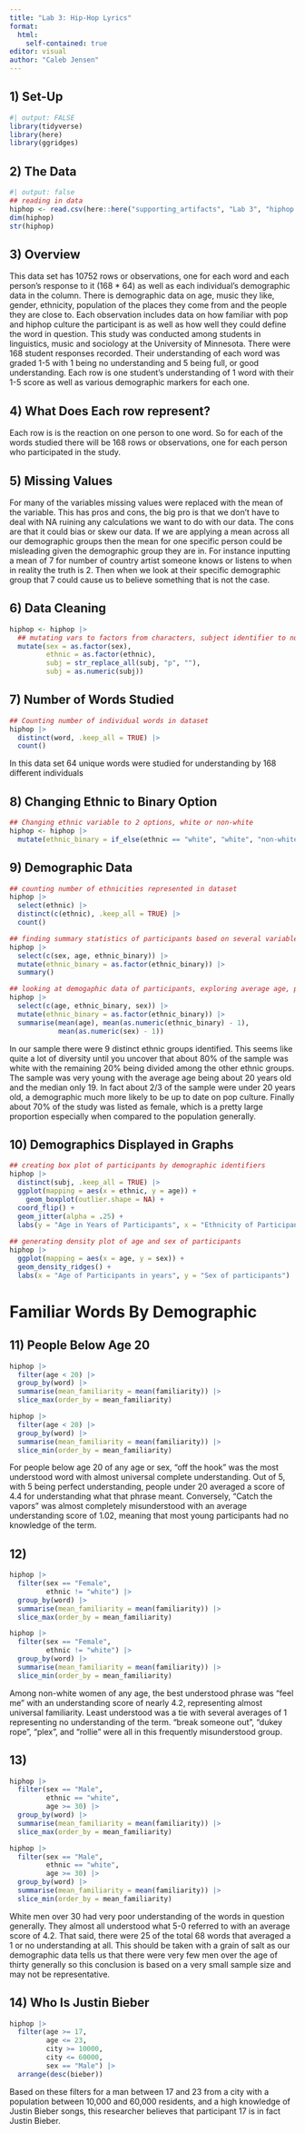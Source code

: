 ```yaml
---
title: "Lab 3: Hip-Hop Lyrics"
format: 
  html:
    self-contained: true
editor: visual
author: "Caleb Jensen"
---
```


## 1) Set-Up

```r
#| output: FALSE
library(tidyverse)
library(here)
library(ggridges)
```

## 2) The Data

```r
#| output: false
## reading in data
hiphop <- read.csv(here::here("supporting_artifacts", "Lab 3", "hiphop.csv"))
dim(hiphop)
str(hiphop)
```

## 3) Overview

This data set has 10752 rows or observations, one for each word and each person's response to it (168 \* 64) as well as each individual's demographic data in the column. There is demographic data on age, music they like, gender, ethnicity, population of the places they come from and the people they are close to. Each observation includes data on how familiar with pop and hiphop culture the participant is as well as how well they could define the word in question. This study was conducted among students in linguistics, music and sociology at the University of Minnesota. There were 168 student responses recorded. Their understanding of each word was graded 1-5 with 1 being no understanding and 5 being full, or good understanding. Each row is one student's understanding of 1 word with their 1-5 score as well as various demographic markers for each one.

## 4) What Does Each row represent?

Each row is is the reaction on one person to one word. So for each of the words studied there will be 168 rows or observations, one for each person who participated in the study.

## 5) Missing Values

For many of the variables missing values were replaced with the mean of the variable. This has pros and cons, the big pro is that we don't have to deal with NA ruining any calculations we want to do with our data. The cons are that it could bias or skew our data. If we are applying a mean across all our demographic groups then the mean for one specific person could be misleading given the demographic group they are in. For instance inputting a mean of 7 for number of country artist someone knows or listens to when in reality the truth is 2. Then when we look at their specific demographic group that 7 could cause us to believe something that is not the case.

## 6) Data Cleaning

```r
hiphop <- hiphop |> 
  ## mutating vars to factors from characters, subject identifier to numeric
  mutate(sex = as.factor(sex),
         ethnic = as.factor(ethnic), 
         subj = str_replace_all(subj, "p", ""),
         subj = as.numeric(subj))
```

## 7) Number of Words Studied

```r
## Counting number of individual words in dataset 
hiphop |> 
  distinct(word, .keep_all = TRUE) |> 
  count()
```

In this data set 64 unique words were studied for understanding by 168 different individuals

## 8) Changing Ethnic to Binary Option

```r
## Changing ethnic variable to 2 options, white or non-white
hiphop <- hiphop |> 
  mutate(ethnic_binary = if_else(ethnic == "white", "white", "non-white"))
```

## 9) Demographic Data

```r
## counting number of ethnicities represented in dataset 
hiphop |> 
  select(ethnic) |> 
  distinct(c(ethnic), .keep_all = TRUE) |> 
  count()

## finding summary statistics of participants based on several variables
hiphop |> 
  select(c(sex, age, ethnic_binary)) |> 
  mutate(ethnic_binary = as.factor(ethnic_binary)) |> 
  summary()

## looking at demogaphic data of participants, exploring average age, percent of participants identifying as white, and percent identifying as male
hiphop |> 
  select(c(age, ethnic_binary, sex)) |>
  mutate(ethnic_binary = as.factor(ethnic_binary)) |> 
  summarise(mean(age), mean(as.numeric(ethnic_binary) - 1),
            mean(as.numeric(sex) - 1)) 
```

In our sample there were 9 distinct ethnic groups identified. This seems like quite a lot of diversity until you uncover that about 80% of the sample was white with the remaining 20% being divided among the other ethnic groups. The sample was very young with the average age being about 20 years old and the median only 19. In fact about 2/3 of the sample were under 20 years old, a demographic much more likely to be up to date on pop culture. Finally about 70% of the study was listed as female, which is a pretty large proportion especially when compared to the population generally.

## 10) Demographics Displayed in Graphs

```r
## creating box plot of participants by demographic identifiers 
hiphop |> 
  distinct(subj, .keep_all = TRUE) |> 
  ggplot(mapping = aes(x = ethnic, y = age)) + 
    geom_boxplot(outlier.shape = NA) +
  coord_flip() + 
  geom_jitter(alpha = .25) + 
  labs(y = "Age in Years of Participants", x = "Ethnicity of Participants")
  
## generating density plot of age and sex of participants 
hiphop |> 
  ggplot(mapping = aes(x = age, y = sex)) + 
  geom_density_ridges() +
  labs(x = "Age of Participants in years", y = "Sex of participants")
```

# Familiar Words By Demographic

## 11) People Below Age 20

```r
hiphop |>  
  filter(age < 20) |> 
  group_by(word) |> 
  summarise(mean_familiarity = mean(familiarity)) |> 
  slice_max(order_by = mean_familiarity)

hiphop |>  
  filter(age < 20) |> 
  group_by(word) |> 
  summarise(mean_familiarity = mean(familiarity)) |> 
  slice_min(order_by = mean_familiarity)
```

For people below age 20 of any age or sex, "off the hook" was the most understood word with almost universal complete understanding. Out of 5, with 5 being perfect understanding, people under 20 averaged a score of 4.4 for understanding what that phrase meant. Conversely, "Catch the vapors" was almost completely misunderstood with an average understanding score of 1.02, meaning that most young participants had no knowledge of the term.

## 12)

```r
hiphop |>  
  filter(sex == "Female", 
         ethnic != "white") |> 
  group_by(word) |> 
  summarise(mean_familiarity = mean(familiarity)) |> 
  slice_max(order_by = mean_familiarity)

hiphop |>  
  filter(sex == "Female", 
         ethnic != "white") |> 
  group_by(word) |> 
  summarise(mean_familiarity = mean(familiarity)) |> 
  slice_min(order_by = mean_familiarity)
```

Among non-white women of any age, the best understood phrase was "feel me" with an understanding score of nearly 4.2, representing almost universal familiarity. Least understood was a tie with several averages of 1 representing no understanding of the term. "break someone out", "dukey rope", "plex", and "rollie" were all in this frequently misunderstood group.

## 13)

```r
hiphop |>  
  filter(sex == "Male", 
         ethnic == "white", 
         age >= 30) |> 
  group_by(word) |> 
  summarise(mean_familiarity = mean(familiarity)) |> 
  slice_max(order_by = mean_familiarity)

hiphop |>  
  filter(sex == "Male", 
         ethnic == "white", 
         age >= 30) |> 
  group_by(word) |> 
  summarise(mean_familiarity = mean(familiarity)) |> 
  slice_min(order_by = mean_familiarity)
```

White men over 30 had very poor understanding of the words in question generally. They almost all understood what 5-0 referred to with an average score of 4.2. That said, there were 25 of the total 68 words that averaged a 1 or no understanding at all. This should be taken with a grain of salt as our demographic data tells us that there were very few men over the age of thirty generally so this conclusion is based on a very small sample size and may not be representative.

## 14) Who Is Justin Bieber

```r
hiphop |> 
  filter(age >= 17, 
         age <= 23, 
         city >= 10000, 
         city <= 60000, 
         sex == "Male") |>
  arrange(desc(bieber))
```

Based on these filters for a man between 17 and 23 from a city with a population between 10,000 and 60,000 residents, and a high knowledge of Justin Bieber songs, this researcher believes that participant 17 is in fact Justin Bieber.
